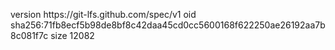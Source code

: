 version https://git-lfs.github.com/spec/v1
oid sha256:71fb8ecf5b98de8bf8c42daa45cd0cc5600168f622250ae26192aa7b8c081f7c
size 12082
